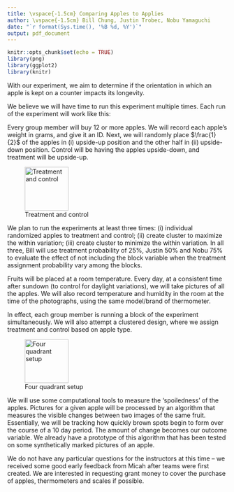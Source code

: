 ```yaml
---
title: \vspace{-1.5cm} Comparing Apples to Applies
author: \vspace{-1.5cm} Bill Chung, Justin Trobec, Nobu Yamaguchi
date: "`r format(Sys.time(), '%B %d, %Y')`"
output: pdf_document
---
```


```r
knitr::opts_chunk$set(echo = TRUE)
library(png)
library(ggplot2)
library(knitr)
```

With our experiment, we aim to determine if the orientation in which an apple is kept on a counter impacts its longevity.

We believe we will have time to run this experiment multiple times. Each run of the experiment will work like this:

Every group member will buy 12 or more apples. We will record each apple's weight in grams, and give it an ID. Next, we will randomly place $\frac{1}{2}$ of the apples in (i) upside-up position and the other half in (ii) upside-down position.  Control will be having the apples upside-down, and treatment will be upside-up.

![Treatment and control](ApplePicture/fig/slide2.jpg){height=100}

We plan to run the experiments at least three times: (i) individual randomized apples to treatment and control; (ii) create cluster to maximize the within variation; (iii) create cluster to minimize the within variation. In all three, Bill will use treatment probability of 25%, Justin 50% and Nobu 75% to evaluate the effect of not including the block variable when the treatment assignment probability vary among the blocks.

Fruits will be placed at a room temperature. Every day, at a consistent time after sundown (to control for daylight variations), we will take pictures of all the apples. We will also record temperature and humidity in the room at the time of the photographs, using the same model/brand of thermometer.

In effect, each group member is running a block of the experiment simultaneously. We will also attempt a clustered design, where we assign treatment and control based on apple type.

![Four quadrant setup](ApplePicture/fig/slide3.jpg){height=100}

We will use some computational tools to measure the 'spoiledness' of the apples. Pictures for a given apple will be processed by an algorithm that measures the visible changes between two images of the same fruit. Essentially, we will be tracking how quickly brown spots begin to form over the course of a 10 day period. The amount of change becomes our outcome variable. We already have a prototype of this algorithm that has been tested on some synthetically marked pictures of an apple.

We do not have any particular questions for the instructors at this time -- we received some good early feedback from Micah after teams were first created. We are interested in requesting grant money to cover the purchase of apples, thermometers and scales if possible.
